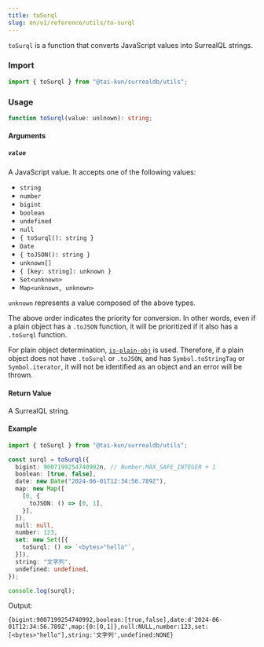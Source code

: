 ```yaml
---
title: toSurql
slug: en/v1/reference/utils/to-surql
---
```


`toSurql` is a function that converts JavaScript values into SurrealQL strings.

### Import

```ts
import { toSurql } from "@tai-kun/surrealdb/utils";
```

### Usage

```ts
function toSurql(value: unlnown): string;
```

#### Arguments

##### `value`

A JavaScript value. It accepts one of the following values:

- `string`
- `number`
- `bigint`
- `boolean`
- `undefined`
- `null`
- `{ toSurql(): string }`
- `Date`
- `{ toJSON(): string }`
- `unknown[]`
- `{ [key: string]: unknown }`
- `Set<unknown>`
- `Map<unknown, unknown>`

`unknown` represents a value composed of the above types.

The above order indicates the priority for conversion. In other words, even if a plain object has a `.toJSON` function, it will be prioritized if it also has a `.toSurql` function.

For plain object determination, [`is-plain-obj`](https://github.com/sindresorhus/is-plain-obj) is used. Therefore, if a plain object does not have `.toSurql` or `.toJSON`, and has `Symbol.toStringTag` or `Symbol.iterator`, it will not be identified as an object and an error will be thrown.

#### Return Value

A SurrealQL string.

#### Example

```ts
import { toSurql } from "@tai-kun/surrealdb/utils";

const surql = toSurql({
  bigint: 9007199254740992n, // Number.MAX_SAFE_INTEGER + 1
  boolean: [true, false],
  date: new Date("2024-06-01T12:34:56.789Z"),
  map: new Map([
    [0, {
      toJSON: () => [0, 1],
    }],
  ]),
  null: null,
  number: 123,
  set: new Set([{
    toSurql: () => `<bytes>"hello"`,
  }]),
  string: "文字列",
  undefined: undefined,
});

console.log(surql);
```

Output:

```text
{bigint:9007199254740992,boolean:[true,false],date:d'2024-06-01T12:34:56.789Z',map:{0:[0,1]},null:NULL,number:123,set:[<bytes>"hello"],string:'文字列',undefined:NONE}
```
